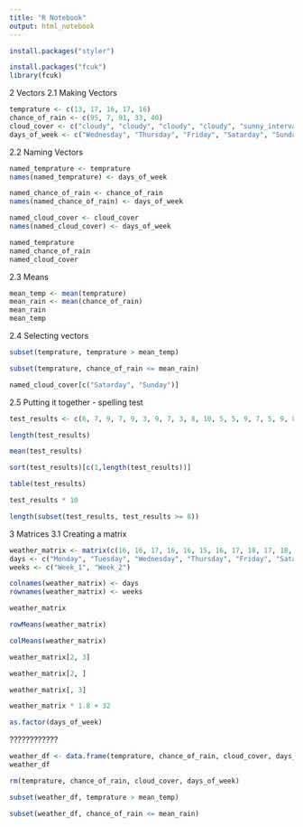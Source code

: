 ```yaml
---
title: "R Notebook"
output: html_notebook
---
```


```r
install.packages("styler")
```

```r
install.packages("fcuk")
library(fcuk)
```
2 Vectors
2.1 Making Vectors

```r
temprature <- c(13, 17, 16, 17, 16)
chance_of_rain <- c(95, 7, 91, 33, 40)
cloud_cover <- c("cloudy", "cloudy", "cloudy", "cloudy", "sunny_intervals")
days_of_week <- c("Wednesday", "Thursday", "Friday", "Satarday", "Sunday")
```

2.2 Naming Vectors

```r
named_temprature <- temprature
names(named_temprature) <- days_of_week

named_chance_of_rain <- chance_of_rain
names(named_chance_of_rain) <- days_of_week

named_cloud_cover <- cloud_cover
names(named_cloud_cover) <- days_of_week

named_temprature
named_chance_of_rain
named_cloud_cover
```

2.3 Means

```r
mean_temp <- mean(temprature)
mean_rain <- mean(chance_of_rain)
mean_rain
mean_temp
```

2.4 Selecting vectors

```r
subset(temprature, temprature > mean_temp)
```

```r
subset(temprature, chance_of_rain <= mean_rain)

```

```r
named_cloud_cover[c("Satarday", "Sunday")]
```

2.5 Putting it together - spelling test

```r
test_results <- c(6, 7, 9, 7, 9, 3, 9, 7, 3, 8, 10, 5, 5, 9, 7, 5, 9, 8, 9, 5)
```

```r
length(test_results)
```

```r
mean(test_results)
```

```r
sort(test_results)[c(1,length(test_results))]
```

```r
table(test_results)
```

```r
test_results * 10
```

```r
length(subset(test_results, test_results >= 8))
```

3 Matrices
3.1 Creating a matrix

```r
weather_matrix <- matrix(c(16, 16, 17, 16, 16, 15, 16, 17, 18, 17, 18, 18, 19, 18), 2, 7)
days <- c("Monday", "Tuesday", "Wednesday", "Thursday", "Friday", "Satarday", "Sunday")
weeks <- c("Week_1", "Week_2")
```

```r
colnames(weather_matrix) <- days
rownames(weather_matrix) <- weeks
```

```r
weather_matrix
```

```r
rowMeans(weather_matrix)
```

```r

colMeans(weather_matrix)
```

```r
weather_matrix[2, 3]
```

```r
weather_matrix[2, ]
```

```r
weather_matrix[, 3]
```

```r
weather_matrix * 1.8 + 32
```

```r
as.factor(days_of_week)
```
????????????

```r
weather_df <- data.frame(temprature, chance_of_rain, cloud_cover, days_of_week)
weather_df
```

```r
rm(temprature, chance_of_rain, cloud_cover, days_of_week)
```

```r
subset(weather_df, temprature > mean_temp)
```

```r
subset(weather_df, chance_of_rain <= mean_rain)
```

```r

```

















